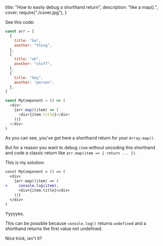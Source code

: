   title: "How to easily debug a shorthand return",
  description: "like a map().",
  cover: require("./cover.jpg"),
}

See this code:

```js
const arr = [
  {
    title: "ha",
    another: "thing",
  },
  {
    title: "oh",
    another: "stuff",
  },
  {
    title: "hey",
    another: "person",
  },
]

const MyComponent = () => (
  <div>
    {arr.map((item) => (
      <div>{item.title}</div>
    ))}
  </div>
)
```

As you can see, you've got here a shorthand return for your `Array.map()`.

But for a reason you want to debug `item` without uncoding this shorthand and code a classic return like `arr.map(item => { return ... })`.

This is my solution:

```diff
const MyComponent = () => (
  <div>
    {arr.map((item) => (
+     console.log(item),
      <div>{item.title}</div>
    ))}
  </div>
)
```

Yyyyyes.

This can be possible because `console.log()` returns `undefined` and a shorthand returns the first value not undefined.

Nice trick, isn't it?
